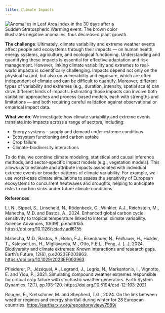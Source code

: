 ```yaml
---
title: Climate Impacts
---
```


<div style="max-width: 400px;">
  <img src="/research/impacts/regional.png" alt="Anomalies in Leaf Area Index in the 30 days after a Sudden Stratospheric Warming event. The brown color illustrates negative anomalies, thus decreased plant growth.">
</div>

**The challenge**: Ultimately, climate variability and extreme weather events affect people and ecosystems through their impacts — on human health, energy systems, agriculture, and ecological functioning. Understanding and quantifying these impacts is essential for effective adaptation and risk management. However, linking climate variability and extremes to real-world impacts is scientifically challenging. Impacts depend not only on the physical hazard, but also on vulnerability and exposure, which are often independent of climate and can be difficult to quantify. Moreover, different types of variability and extremes (e.g., duration, intensity, spatial scale) can drive different kinds of impacts. Estimating those impacts can involve both statistical approaches and process-based models, each with strengths and limitations — and both requiring careful validation against observational or empirical impact data.

**What we do**: We investigate how climate variability and extreme events translate into impacts across a range of sectors, including:

* Energy systems – supply and demand under extreme conditions
* Ecosystem functioning and carbon uptake
* Crop failure
* Climate-biodiversity interactions

To do this, we combine climate modeling, statistical and causal inference methods, and sector-specific impact models (e.g., vegetation models). This allows us to estimate and attribute impacts associated with individual extreme events or broader patterns of climate variability. For example, we use worst-case climate simulations to assess the sensitivity of European ecosystems to concurrent heatwaves and droughts, helping to anticipate risks to carbon sinks under future climate conditions.

**References:**

Li, N., Sippel, S., Linscheid, N., Rödenbeck, C., Winkler, A.J., Reichstein, M., Mahecha, M.D. and Bastos, A., 2024. Enhanced global carbon cycle sensitivity to tropical temperature linked to internal climate variability. Science Advances, 10(39), p.eadl6155. [https://doi.org/10.1126/sciadv.adl6155](https://doi.org/10.1126/sciadv.adl6155)

Mahecha, M.D., Bastos, A., Bohn, F.J., Eisenhauer, N., Feilhauer, H., Hickler, T., Kalesse‐Los, H., Migliavacca, M., Otto, F.E.L., Peng, J. [...], 2024. Biodiversity and climate extremes: Known interactions and research gaps. Earth's Future, 12(6), p.e2023EF003963. [https://doi.org/10.1029/2023EF003963](https://doi.org/10.1029/2023EF003963)

Pfleiderer, P., Jézéquel, A., Legrand, J., Legrix, N., Markantonis, I., Vignotto, E. and Yiou, P., 2021. Simulating compound weather extremes responsible for critical crop failure with stochastic weather generators. Earth System Dynamics, 12(1), pp.103-120. [https://doi.org/10.5194/esd-12-103-2021](https://doi.org/10.5194/esd-12-103-2021)

Rouges, E., Kretschmer, M. and Shepherd, T.G., 2024. On the link between weather regimes and energy shortfall during winter for 28 European countries. [https://eartharxiv.org/repository/view/7589/](https://eartharxiv.org/repository/view/7589/) 
